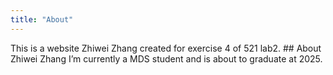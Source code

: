 ```yaml
---
title: "About"
---
```

This is a website Zhiwei Zhang created for exercise 4 of 521 lab2.
## About Zhiwei Zhang
I'm currently a MDS student and is about to graduate at 2025. 
